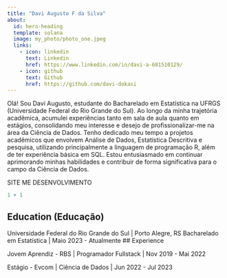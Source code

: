 ```yaml
---
title: "Davi Augusto F da Silva"
about:
  id: hero-heading
  template: solana
  image: my_photo/photo_one.jpeg
  links:
    - icon: linkedin
      text: Linkedin
      href: https://www.linkedin.com/in/davi-a-681510129/
    - icon: github
      text: Github
      href: https://github.com/davi-dokasi
---
```


:::{#hero-heading}

Olá! Sou Davi Augusto, estudante do Bacharelado em Estatística na UFRGS (Universidade Federal do Rio Grande do Sul). Ao longo da minha trajetória acadêmica, acumulei experiências tanto em sala de aula quanto em estágios, consolidando meu interesse e desejo de profissionalizar-me na área da Ciência de Dados. Tenho dedicado meu tempo a projetos acadêmicos que envolvem Análise de Dados, Estatística Descritiva e pesquisa, utilizando principalmente a linguagem de programação R, além de ter experiência básica em SQL. Estou entusiasmado em continuar aprimorando minhas habilidades e contribuir de forma significativa para o campo da Ciência de Dados.

SITE ME DESENVOLVIMENTO

```r
1 + 1
```


## Education (Educação)

Universidade Federal do Rio Grande do Sul | Porto Alegre, RS
Bacharelado em Estatística | Maio 2023 - Atualmente
## Experience

Jovem Aprendiz - RBS | Programador Fullstack | Nov 2019 - Mai 2022

Estágio - Evcom | Ciência de Dados | Jun 2022 - Jul 2023

:::
